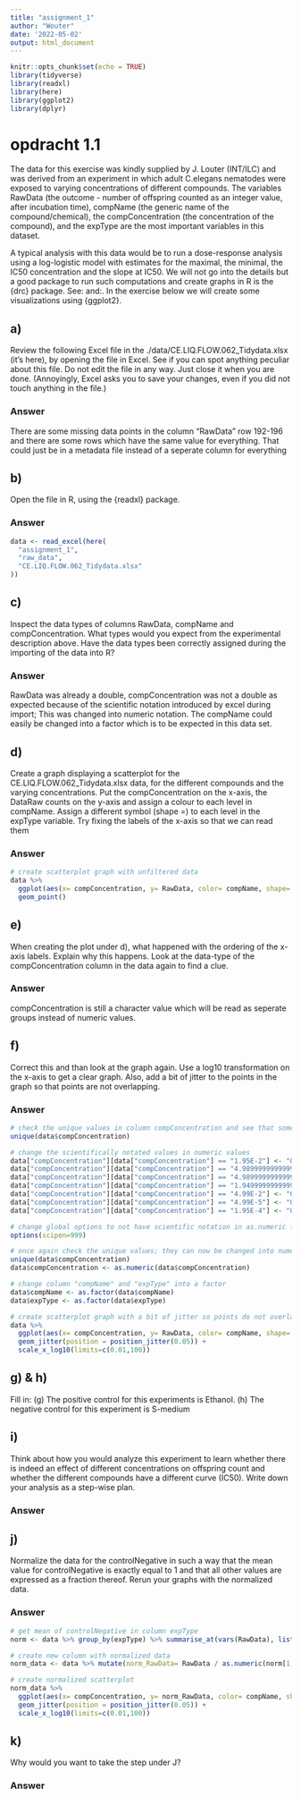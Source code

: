 ```yaml
---
title: "assignment_1"
author: "Wouter"
date: '2022-05-02'
output: html_document
---
```


```r
knitr::opts_chunk$set(echo = TRUE)
library(tidyverse)
library(readxl)
library(here)
library(ggplot2)
library(dplyr)
```

# opdracht 1.1

The data for this exercise was kindly supplied by J. Louter (INT/ILC) and was derived from an experiment in which adult C.elegans nematodes were exposed to varying concentrations of different compounds. The variables RawData (the outcome - number of offspring counted as an integer value, after incubation time), compName (the generic name of the compound/chemical), the compConcentration (the concentration of the compound), and the expType are the most important variables in this dataset.

A typical analysis with this data would be to run a dose-response analysis using a log-logistic model with estimates for the maximal, the minimal, the IC50 concentration and the slope at IC50. We will not go into the details but a good package to run such computations and create graphs in R is the {drc} package. See: and:. In the exercise below we will create some visualizations using {ggplot2}.

## a)
Review the following Excel file in the ./data/CE.LIQ.FLOW.062_Tidydata.xlsx (it’s here), by opening the file in Excel. See if you can spot anything peculiar about this file. Do not edit the file in any way. Just close it when you are done. (Annoyingly, Excel asks you to save your changes, even if you did not touch anything in the file.)

### Answer
There are some missing data points in the column "RawData" row 192-196 and there are some rows which have the same value for everything. That could just be in a metadata file instead of a seperate column for everything

## b)
Open the file in R, using the {readxl} package.

### Answer
```r
data <- read_excel(here(
  "assignment_1",
  "raw_data",
  "CE.LIQ.FLOW.062_Tidydata.xlsx"
))
```

## c)
Inspect the data types of columns RawData, compName and compConcentration. What types would you expect from the experimental description above. Have the data types been correctly assigned during the importing of the data into R?

### Answer
RawData was already a double, compConcentration was not a double as expected because of the scientific notation introduced by excel during import; This was changed into numeric notation. The compName could easily be changed into a factor which is to be expected in this data set. 

## d)
Create a graph displaying a scatterplot for the CE.LIQ.FLOW.062_Tidydata.xlsx data, for the different compounds and the varying concentrations. Put the compConcentration on the x-axis, the DataRaw counts on the y-axis and assign a colour to each level in compName. Assign a different symbol (shape =) to each level in the expType variable. Try fixing the labels of the x-axis so that we can read them

### Answer
```r
# create scatterplot graph with unfiltered data
data %>%
  ggplot(aes(x= compConcentration, y= RawData, color= compName, shape= expType)) +
  geom_point()
```

## e)
When creating the plot under d), what happened with the ordering of the x-axis labels. Explain why this happens. Look at the data-type of the compConcentration column in the data again to find a clue.

### Answer

compConcentration is still a character value which will be read as seperate groups instead of numeric values.

## f)
Correct this and than look at the graph again. Use a log10 transformation on the x-axis to get a clear graph. Also, add a bit of jitter to the points in the graph so that points are not overlapping.

### Answer
```r
# check the unique values in column compConcentration and see that some of the values are in scientific notation which causes the values to be read as character instead of numeric
unique(data$compConcentration)

# change the scientifically notated values in numeric values
data["compConcentration"][data["compConcentration"] == "1.95E-2"] <- "0.0195"
data["compConcentration"][data["compConcentration"] == "4.9899999999999996E-3"] <- "0.0049899999999999996"
data["compConcentration"][data["compConcentration"] == "4.9899999999999999E-4"] <- "0.00049899999999999999"
data["compConcentration"][data["compConcentration"] == "1.9499999999999999E-3"] <- "0.0019499999999999999"
data["compConcentration"][data["compConcentration"] == "4.99E-2"] <- "0.0499"
data["compConcentration"][data["compConcentration"] == "4.99E-5"] <- "0.0000499"
data["compConcentration"][data["compConcentration"] == "1.95E-4"] <- "0.000195"

# change global options to not have scientific notation in as.numeric function
options(scipen=999)

# once again check the unique values; they can now be changed into numeric values
unique(data$compConcentration)
data$compConcentration <- as.numeric(data$compConcentration)

# change column "compName" and "expType" into a factor
data$compName <- as.factor(data$compName)
data$expType <- as.factor(data$expType)

# create scatterplot graph with a bit of jitter so points do not overlap
data %>%
  ggplot(aes(x= compConcentration, y= RawData, color= compName, shape= expType)) +
  geom_jitter(position = position_jitter(0.05)) +
  scale_x_log10(limits=c(0.01,100))
```

## g) & h)
Fill in: (g) The positive control for this experiments is Ethanol. (h) The negative control for this experiment is S-medium

## i)
Think about how you would analyze this experiment to learn whether there is indeed an effect of different concentrations on offspring count and whether the different compounds have a different curve (IC50). Write down your analysis as a step-wise plan.

### Answer


## j)
Normalize the data for the controlNegative in such a way that the mean value for controlNegative is exactly equal to 1 and that all other values are expressed as a fraction thereof. Rerun your graphs with the normalized data.

### Answer
```r
# get mean of controlNegative in column expType
norm <- data %>% group_by(expType) %>% summarise_at(vars(RawData), list(name=mean))

# create new column with normalized data
norm_data <- data %>% mutate(norm_RawData= RawData / as.numeric(norm[1,2]))

# create normalized scatterplot
norm_data %>%
  ggplot(aes(x= compConcentration, y= norm_RawData, color= compName, shape= expType)) +
  geom_jitter(position = position_jitter(0.05)) +
  scale_x_log10(limits=c(0.01,100))
```

## k)
Why would you want to take the step under J?

### Answer

